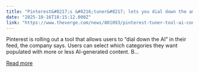 ```yaml
---
title: "Pinterest&#8217;s &#8216;tuner&#8217; lets you dial down the amount of AI content — but not entirely"
date: "2025-10-16T18:15:12.000Z"
link: "https://www.theverge.com/news/801093/pinterest-tuner-tool-ai-content-categories"
---
```


Pinterest is rolling out a tool that allows users to “dial down the AI” in their feed, the company says. Users can select which categories they want populated with more or less AI-generated content. B...

[Read more](https://www.theverge.com/news/801093/pinterest-tuner-tool-ai-content-categories)

